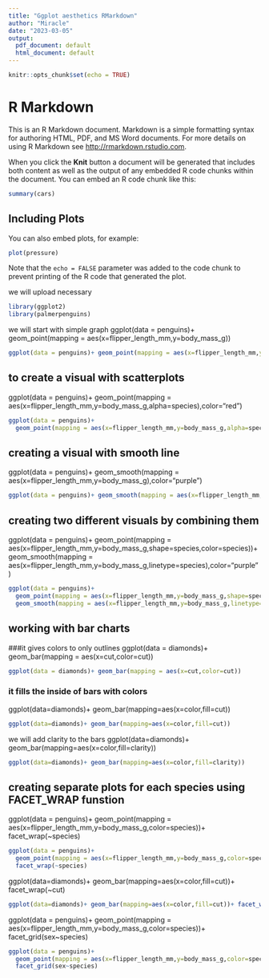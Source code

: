---
title: "Ggplot aesthetics RMarkdown"
author: "Miracle"
date: "2023-03-05"
output:
  pdf_document: default
  html_document: default
---

```{r setup, include=FALSE}
knitr::opts_chunk$set(echo = TRUE)
```

# R Markdown

This is an R Markdown document. Markdown is a simple formatting syntax for authoring HTML, PDF, and MS Word documents. For more details on using R Markdown see <http://rmarkdown.rstudio.com>.

When you click the **Knit** button a document will be generated that includes both content as well as the output of any embedded R code chunks within the document. You can embed an R code chunk like this:

```{r cars}
summary(cars)
```

## Including Plots

You can also embed plots, for example:

```{r pressure, echo=FALSE}
plot(pressure)
```

Note that the `echo = FALSE` parameter was added to the code chunk to prevent printing of the R code that generated the plot.

we will upload necessary
```{r}
library(ggplot2)
library(palmerpenguins)
```
we will start with simple graph
ggplot(data = penguins)+ geom_point(mapping = aes(x=flipper_length_mm,y=body_mass_g))

```{r}
ggplot(data = penguins)+ geom_point(mapping = aes(x=flipper_length_mm,y=body_mass_g))
```

## to create a visual with scatterplots 
ggplot(data = penguins)+
  geom_point(mapping = aes(x=flipper_length_mm,y=body_mass_g,alpha=species),color="red")
```{r}
ggplot(data = penguins)+
  geom_point(mapping = aes(x=flipper_length_mm,y=body_mass_g,alpha=species),color="red")
```


## creating a visual with smooth line
ggplot(data = penguins)+ geom_smooth(mapping = aes(x=flipper_length_mm,y=body_mass_g),color="purple")

```{r}
ggplot(data = penguins)+ geom_smooth(mapping = aes(x=flipper_length_mm,y=body_mass_g),color="purple")

```

## creating two different visuals by combining them
ggplot(data = penguins)+
  geom_point(mapping = aes(x=flipper_length_mm,y=body_mass_g,shape=species,color=species))+
  geom_smooth(mapping = aes(x=flipper_length_mm,y=body_mass_g,linetype=species),color="purple")
```{r}
ggplot(data = penguins)+
  geom_point(mapping = aes(x=flipper_length_mm,y=body_mass_g,shape=species,color=species))+
  geom_smooth(mapping = aes(x=flipper_length_mm,y=body_mass_g,linetype=species),color="purple")
```


## working with bar charts
###it gives colors to only outlines
ggplot(data = diamonds)+ geom_bar(mapping = aes(x=cut,color=cut)) 
  
```{r}
ggplot(data = diamonds)+ geom_bar(mapping = aes(x=cut,color=cut)) 

```

### it fills the inside of bars with colors
ggplot(data=diamonds)+ geom_bar(mapping=aes(x=color,fill=cut))  

```{r}
ggplot(data=diamonds)+ geom_bar(mapping=aes(x=color,fill=cut))  
```
we will add clarity to the bars
ggplot(data=diamonds)+ geom_bar(mapping=aes(x=color,fill=clarity))

```{r}
ggplot(data=diamonds)+ geom_bar(mapping=aes(x=color,fill=clarity))
```

## creating separate plots for each species using FACET_WRAP funstion
ggplot(data = penguins)+
  geom_point(mapping = aes(x=flipper_length_mm,y=body_mass_g,color=species))+
  facet_wrap(~species)
```{r}
ggplot(data = penguins)+
  geom_point(mapping = aes(x=flipper_length_mm,y=body_mass_g,color=species))+
  facet_wrap(~species)
```

ggplot(data=diamonds)+ geom_bar(mapping=aes(x=color,fill=cut))+ facet_wrap(~cut)
```{r}
ggplot(data=diamonds)+ geom_bar(mapping=aes(x=color,fill=cut))+ facet_wrap(~cut)

```

ggplot(data = penguins)+
  geom_point(mapping = aes(x=flipper_length_mm,y=body_mass_g,color=species))+
  facet_grid(sex~species)
```{r}
ggplot(data = penguins)+
  geom_point(mapping = aes(x=flipper_length_mm,y=body_mass_g,color=species))+
  facet_grid(sex~species)
```
